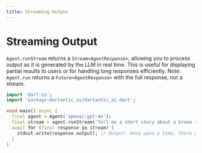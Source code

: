 ```yaml
---
title: Streaming Output
---
```


# Streaming Output

`Agent.runStream` returns a `Stream<AgentResponse>`, allowing you to process
output as it is generated by the LLM in real time. This is useful for displaying
partial results to users or for handling long responses efficiently. Note:
`Agent.run` returns a `Future<AgentResponse>` with the full response, not a
stream.

```dart
import 'dart:io';
import 'package:dartantic_ai/dartantic_ai.dart';

void main() async {
  final agent = Agent('openai:gpt-4o');
  final stream = agent.runStream('Tell me a short story about a brave robot.');
  await for (final response in stream) {
    stdout.write(response.output); // Output: Once upon a time, there was a brave robot named... (streaming in real-time)
  }
}
``` 